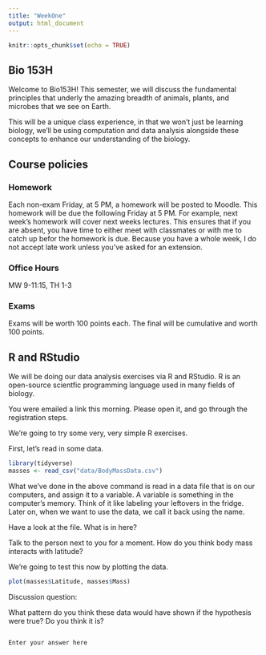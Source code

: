 ```yaml
---
title: "WeekOne"
output: html_document
---
```


```r
knitr::opts_chunk$set(echo = TRUE)
```

## Bio 153H

Welcome to Bio153H! This semester, we will discuss the fundamental principles that underly the amazing breadth of animals, plants, and microbes that we see on Earth.

This will be a unique class experience, in that we won't just be learning biology, we'll be using computation and data analysis alongside these concepts to enhance our understanding of the biology.

## Course policies

### Homework

Each non-exam Friday, at 5 PM, a homework will be posted to Moodle. This homework will be due the following Friday at 5 PM. For example, next week's homework will cover next weeks lectures. This ensures that if you are absent, you have time to either meet with classmates or with me to catch up befor the homework is due. Because you have a whole week, I do not accept late work unless you've asked for an extension.

### Office Hours

MW 9-11:15, TH 1-3

### Exams

Exams will be worth 100 points each. The final will be cumulative and worth 100 points.


## R and RStudio


We will be doing our data analysis exercises via R and RStudio. R is an open-source scientfic programming language used in many fields of biology. 

You were emailed a link this morning. Please open it, and go through the registration steps.

We're going to try some very, very simple R exercises. 

First, let's read in some data.

```r
library(tidyverse)
masses <- read_csv("data/BodyMassData.csv")
```

What we've done in the above command is read in a data file that is on our computers, and assign it to a variable. A variable is something in the computer's memory. Think of it like labeling your leftovers in the fridge. Later on, when we want to use the data, we call it back using the name.

Have a look at the file. What is in here? 


Talk to the person next to you for a moment. How do you think body mass interacts with latitude? 

We're going to test this now by plotting the data.

```r
plot(masses$Latitude, masses$Mass)    
```

Discussion question:

What pattern do you think these data would have shown if the hypothesis were true? Do you think it is? 

```

Enter your answer here

```


